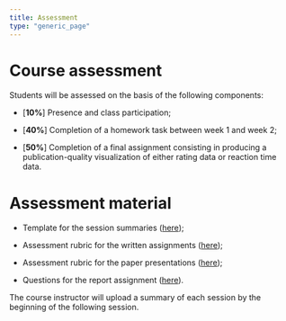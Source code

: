 ```yaml
---
title: Assessment
type: "generic_page"
---
```


# Course assessment

Students will be assessed on the basis of the following components:

- [**10%**] Presence and class participation;

- [**40%**] Completion of a homework task between week 1 and week 2;

- [**50%**] Completion of a final assignment consisting in producing a publication-quality visualization of either rating data or reaction time data.


# Assessment material

- Template for the session summaries ([here](https://github.com/vini-macuch-silva/intro-to-psycholinguistics/tree/master/materials/S01/Summary-S01.Rmd));

- Assessment rubric for the written assignments ([here](https://github.com/vini-macuch-silva/intro-to-psycholinguistics/tree/master/materials/Ass-rubric-summary.pdf));

- Assessment rubric for the paper presentations ([here](https://github.com/vini-macuch-silva/intro-to-psycholinguistics/tree/master/materials/Ass-rubric-presentation.pdf));

- Questions for the report assignment ([here](https://github.com/vini-macuch-silva/intro-to-psycholinguistics/tree/master/materials/Reference-final-assignment.pdf)).


<div class="alert">
The course instructor will upload a summary of each session by the beginning of the following session.
</div>
